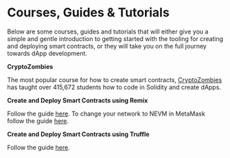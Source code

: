 # Courses, Guides & Tutorials

Below are some courses, guides and tutorials that will either give you a simple and gentle introduction to getting started with the tooling for creating and deploying smart contracts, or they will take you on the full journey towards dApp development.



**CryptoZombies**

The most popular course for how to create smart contracts, [CryptoZombies](https://cryptozombies.io/) has taught over 415,672 students how to code in Solidity and create dApps.

**Create and Deploy Smart Contracts using Remix**

Follow the guide [here](https://remix-ide.readthedocs.io/en/latest/create_deploy.html). To change your network to NEVM in MetaMask follow the guide [here](/docs/guides/nevm/metamask).

**Create and Deploy Smart Contracts using Truffle**

Follow the guide [here](/docs/dev-resources/nevm/truffle).

